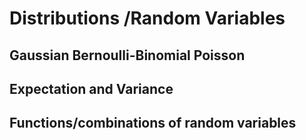 # Distributions /Random Variables {#Distributions}

## Gaussian Bernoulli-Binomial  Poisson 

## Expectation and Variance

## Functions/combinations of random variables


